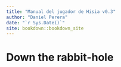 ```yaml
--- 
title: "Manual del jugador de Hisia v0.3"
author: "Daniel Perera"
date: "`r Sys.Date()`"
site: bookdown::bookdown_site
---
```


# Down the rabbit-hole

